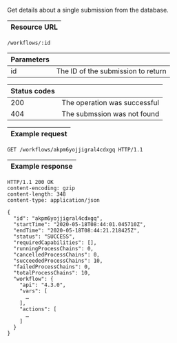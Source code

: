 
Get details about a single <ScrollLink href="#submissions">submission</ScrollLink>
from the database.

| Resource URL |
| ------------ |

```http
/workflows/:id
```

| Parameters |                                    |
| ---------- | ---------------------------------- |
| id         | The ID of the submission to return |

| Status codes |                              |
| ------------ | ---------------------------- |
| 200          | The operation was successful |
| 404          | The submssion was not found  |

| Example request |
| --------------- |

```http
GET /workflows/akpm6yojjigral4cdxgq HTTP/1.1
```

| Example response |
| ---------------- |

```http
HTTP/1.1 200 OK
content-encoding: gzip
content-length: 348
content-type: application/json

{
  "id": "akpm6yojjigral4cdxgq",
  "startTime": "2020-05-18T08:44:01.045710Z",
  "endTime": "2020-05-18T08:44:21.218425Z",
  "status": "SUCCESS",
  "requiredCapabilities": [],
  "runningProcessChains": 0,
  "cancelledProcessChains": 0,
  "succeededProcessChains": 10,
  "failedProcessChains": 0,
  "totalProcessChains": 10,
  "workflow": {
    "api": "4.3.0",
    "vars": [
      …
    ],
    "actions": [
      …
    ]
  }
}
```
